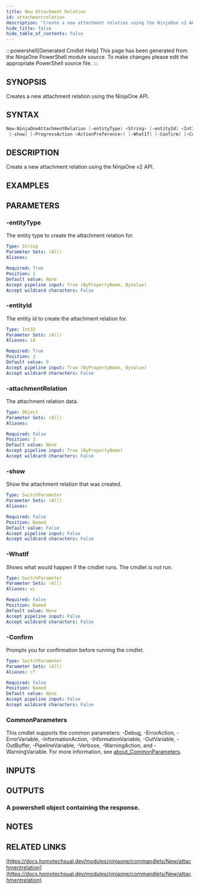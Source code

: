 ```yaml
---
title: New Attachment Relation
id: attachmentrelation
description: "Create a new attachment relation using the NinjaOne v2 API."
hide_title: false
hide_table_of_contents: false
---
```


:::powershell[Generated Cmdlet Help]
This page has been generated from the NinjaOne PowerShell module source. To make changes please edit the appropriate PowerShell source file.
:::

## SYNOPSIS

Creates a new attachment relation using the NinjaOne API.

## SYNTAX

```powershell
New-NinjaOneAttachmentRelation [-entityType] <String> [-entityId] <Int32> [[-attachmentRelation] <Object>]
 [-show] [-ProgressAction <ActionPreference>] [-WhatIf] [-Confirm] [<CommonParameters>]
```

## DESCRIPTION

Create a new attachment relation using the NinjaOne v2 API.

## EXAMPLES

## PARAMETERS

### -entityType

The entity type to create the attachment relation for.

```yaml
Type: String
Parameter Sets: (All)
Aliases:

Required: True
Position: 1
Default value: None
Accept pipeline input: True (ByPropertyName, ByValue)
Accept wildcard characters: False
```

### -entityId

The entity id to create the attachment relation for.

```yaml
Type: Int32
Parameter Sets: (All)
Aliases: id

Required: True
Position: 2
Default value: 0
Accept pipeline input: True (ByPropertyName, ByValue)
Accept wildcard characters: False
```

### -attachmentRelation

The attachment relation data.

```yaml
Type: Object
Parameter Sets: (All)
Aliases:

Required: False
Position: 3
Default value: None
Accept pipeline input: True (ByPropertyName)
Accept wildcard characters: False
```

### -show

Show the attachment relation that was created.

```yaml
Type: SwitchParameter
Parameter Sets: (All)
Aliases:

Required: False
Position: Named
Default value: False
Accept pipeline input: False
Accept wildcard characters: False
```

### -WhatIf

Shows what would happen if the cmdlet runs.
The cmdlet is not run.

```yaml
Type: SwitchParameter
Parameter Sets: (All)
Aliases: wi

Required: False
Position: Named
Default value: None
Accept pipeline input: False
Accept wildcard characters: False
```

### -Confirm

Prompts you for confirmation before running the cmdlet.

```yaml
Type: SwitchParameter
Parameter Sets: (All)
Aliases: cf

Required: False
Position: Named
Default value: None
Accept pipeline input: False
Accept wildcard characters: False
```

### CommonParameters

This cmdlet supports the common parameters: -Debug, -ErrorAction, -ErrorVariable, -InformationAction, -InformationVariable, -OutVariable, -OutBuffer, -PipelineVariable, -Verbose, -WarningAction, and -WarningVariable. For more information, see [about_CommonParameters](http://go.microsoft.com/fwlink/?LinkID=113216).

## INPUTS


## OUTPUTS

### A powershell object containing the response.

## NOTES

## RELATED LINKS

[https://docs.homotechsual.dev/modules/ninjaone/commandlets/New/attachmentrelation](https://docs.homotechsual.dev/modules/ninjaone/commandlets/New/attachmentrelation)
